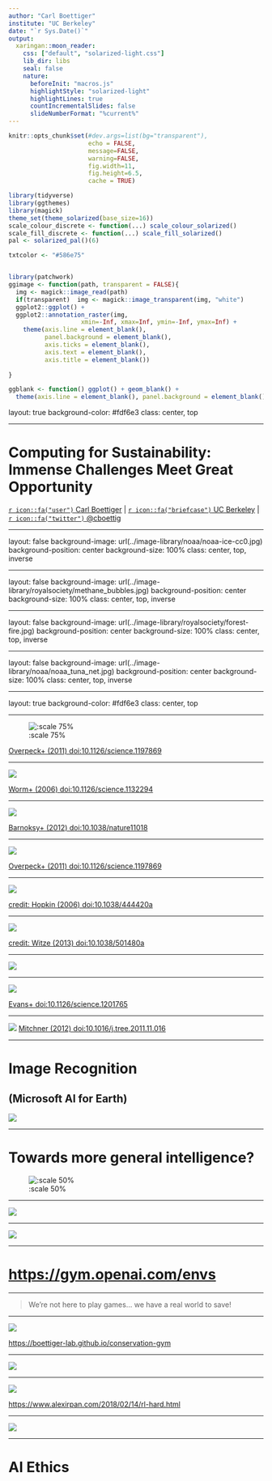 ```yaml
---
author: "Carl Boettiger"
institute: "UC Berkeley"
date: "`r Sys.Date()`"
output:
  xaringan::moon_reader:
    css: ["default", "solarized-light.css"]
    lib_dir: libs
    seal: false
    nature:
      beforeInit: "macros.js"
      highlightStyle: "solarized-light"
      highlightLines: true
      countIncrementalSlides: false
      slideNumberFormat: "%current%"
---
```



```r
knitr::opts_chunk$set(#dev.args=list(bg="transparent"), 
                      echo = FALSE, 
                      message=FALSE, 
                      warning=FALSE,
                      fig.width=11, 
                      fig.height=6.5, 
                      cache = TRUE)

library(tidyverse)
library(ggthemes)
library(magick)
theme_set(theme_solarized(base_size=16))
scale_colour_discrete <- function(...) scale_colour_solarized()
scale_fill_discrete <- function(...) scale_fill_solarized()
pal <- solarized_pal()(6)

txtcolor <- "#586e75"


library(patchwork)
ggimage <- function(path, transparent = FALSE){
  img <- magick::image_read(path)
  if(transparent)  img <- magick::image_transparent(img, "white")
  ggplot2::ggplot() + 
  ggplot2::annotation_raster(img, 
                    xmin=-Inf, xmax=Inf, ymin=-Inf, ymax=Inf) +
    theme(axis.line = element_blank(), 
          panel.background = element_blank(),
          axis.ticks = element_blank(), 
          axis.text = element_blank(), 
          axis.title = element_blank())
  
}

ggblank <- function() ggplot() + geom_blank() + 
  theme(axis.line = element_blank(), panel.background = element_blank())

```

layout: true
background-color: #fdf6e3
class: center, top

---

# Computing for Sustainability: Immense Challenges Meet Great Opportunity

<div class="my-footer">

<a href="https://carlboettiger.info"> `r icon::fa("user")` Carl Boettiger</a> | 
<a href="https://berkeley.edu"> `r icon::fa("briefcase")` UC Berkeley</a> | 
<a href="https://twitter.com/cboettig"> `r icon::fa("twitter")` @cboettig</a>

</div>


---

layout: false
background-image: url(../image-library/noaa/noaa-ice-cc0.jpg)
background-position: center
background-size: 100%
class: center, top, inverse


---

layout: false
background-image: url(../image-library/royalsociety/methane_bubbles.jpg)
background-position: center
background-size: 100%
class: center, top, inverse


---

layout: false
background-image: url(../image-library/royalsociety/forest-fire.jpg)
background-position: center
background-size: 100%
class: center, top, inverse

---

layout: false
background-image: url(../image-library/noaa/noaa_tuna_net.jpg)
background-position: center
background-size: 100%
class: center, top, inverse

---

layout: true
background-color: #fdf6e3
class: center, top

---

![:scale 75%](../image-library/published/global-change.jpg)

[Overpeck+ (2011) doi:10.1126/science.1197869](https://doi.org/10.1126/science.1197869)


---

![](../image-library/published/worm2006.jpg)

[Worm+ (2006) doi:10.1126/science.1132294](https://doi.org/10.1126//science.1132294)

---

![](../image-library/published/barnosky.png)


[Barnoksy+ (2012) doi:10.1038/nature11018](https://doi.org/10.1038/nature11018)


---

![](../image-library/published/growth-climate-data.png)

[Overpeck+ (2011) doi:10.1126/science.1197869](https://doi.org/10.1126/science.1197869)

---

![](../image-library/published/neon.png)

[credit: Hopkin (2006) doi:10.1038/444420a](https://doi.org/10.1038/444420a)

---

![](../image-library/published/ooi.png)

[credit: Witze (2013) doi:10.1038/501480a](https://doi.org/10.1038/501480a)

---

![](../image-library/img/jetstream.jpg)

---

![](../image-library/published/metaknowledge.jpg)


[Evans+ doi:10.1126/science.1201765](https://doi.org/10.1126/science.1201765)

---


![](../image-library/published/semantics.png)
[Mitchner (2012) doi:10.1016/j.tree.2011.11.016](https://doi.org/10.1016/j.tree.2011.11.016)

---

# Image Recognition 

## (Microsoft AI for Earth)

![](../image-library/rl/microsoft-image-ML.png)

---

# Towards more general intelligence?

![:scale 50%](../image-library/rl/alpha-zero.jpg)


---


![](../image-library/rl/mujoco-ant.gif) 

---

![](../image-library/rl/atari-breakout.gif)

---

# <https://gym.openai.com/envs>

---

> We're not here to play games... we have a real world to save!


--- 

![](../image-library/img/rl.png)

<https://boettiger-lab.github.io/conservation-gym>

---

![](../image-library/img/ai-envs.png)

---

![](../image-library/rl/mujoco-ant.jpg)


<https://www.alexirpan.com/2018/02/14/rl-hard.html>

---


![](../image-library/img/espm-157.png)

---


# AI Ethics




